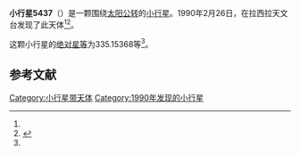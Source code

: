 {{Infobox planet
| bgcolour = #FFFFC0
| name = 5437
| symbol = 
| image = 
| caption = 
| discovery = yes
| discovery_ref = 
| discoverer = {{link-en|亨利·德波鸿诺|Henri Debehogne}}
| discovery_site = [[拉西拉天文台|拉西拉天文台]] 
| discovered = 1990年2月26日
| designations = yes
| mp_name = 
| named_after = 
| alt_names = 1990 DU3/ 1981 WT4 / 1991 PG8
| mp_category = [[主带小行星|主带小行星]]
| orbit_ref = <ref name="a">[http://ssd.jpl.nasa.gov/sbdb.cgi?sstr=5437 5437] {{Wayback|url=http://ssd.jpl.nasa.gov/sbdb.cgi?sstr=5437 |date=20201124020701 }}，小行星數據庫瀏覽器（JPL Small-Body Database Browser）－[[美国国家航空航天局|美国国家航空航天局]]喷气推进实验室</ref>
| epoch = 2456400.5 (2013年4月18日更新)
| aphelion = {{convert|2.5528761|AU|km|3|abbr=on|lk=out}}
| perihelion = {{convert|2.0471759|AU|km|3|abbr=on}}
| semimajor = {{convert|2.3000260|AU|km|3|abbr=on}}
| eccentricity = 0.1099336
| period = 1274.082504 [[日|日]]<br />3.49[[儒略年|儒略年]]
| avg_speed = 
| inclination = 6.39352
| asc_node = 319.42364
| mean_anomaly = 
| arg_peri = 335.15368
| satellites = 
| physical_characteristics = yes
| dimensions = 
| mass = 
| density = 
| surface_grav = 
| escape_velocity = 
| sidereal_day = 
| axial_tilt = 
| pole_ecliptic_lat = 
| pole_ecliptic_lon = 
| albedo = 
| temperatures= 
| temp_name1 = 
| mean_temp_1 = 
| max_temp_1 = 
| temp_name2 = 
| max_temp_2 = 
| spectral_type = 
| abs_magnitude = 335.15368
}}

'''小行星5437'''（{{lang-en|5437}}）是一颗围绕[[太阳|太阳]][[公转|公转]]的[[小行星|小行星]]。1990年2月26日，{{link-en|亨利·德波鸿诺|Henri Debehogne}}在拉西拉天文台发现了此天体<ref name="a" /><ref>{{cite news|title=小行星列表|url=http://cfa-www.harvard.edu/iau/lists/NumberedMPs.txt|accessdate=2013-07-08|newspaper=哈佛大学|archive-date=2008-05-17|archive-url=https://web.archive.org/web/20080517010638/http://cfa-www.harvard.edu/iau/lists/NumberedMPs.txt|dead-url=no}}</ref>。

这颗小行星的[[绝对星等|绝对星等]]为335.15368等<ref name="a" />。

==参考文献==
{{reflist}}
{{Minor Planet Number|[[小行星5436|小行星5436]]|[[小行星5438|小行星5438]]}}

{{小天体}}

[[Category:小行星带天体|Category:小行星带天体]]
[[Category:1990年发现的小行星|Category:1990年发现的小行星]]

{{asteroid-stub}}